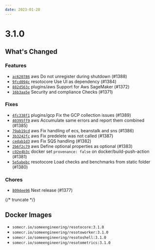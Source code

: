 ```yaml
---
date: 2023-01-28
---
```


# 3.1.0

## What's Changed

### Features

- [`ac620786`](https://github.com/someengineering/resoto/commit/ac620786) <span class="badge badge--secondary">aws</span> Do not unregister during shutdown (#1388)
- [`9fcd094c`](https://github.com/someengineering/resoto/commit/9fcd094c) <span class="badge badge--secondary">resotocore</span> Use UI as dependency (#1384)
- [`882d563c`](https://github.com/someengineering/resoto/commit/882d563c) <span class="badge badge--secondary">plugins/aws</span> Support for Aws SageMaker (#1372)
- [`16b3aa5e`](https://github.com/someengineering/resoto/commit/16b3aa5e) Security and compliance Checks (#1371)

### Fixes

- [`4fc338f1`](https://github.com/someengineering/resoto/commit/4fc338f1) <span class="badge badge--secondary">plugins/gcp</span> Fix the GCP collection issues (#1389)
- [`40395ff9`](https://github.com/someengineering/resoto/commit/40395ff9) <span class="badge badge--secondary">aws</span> Accumulate same errors and report them combined (#1385)
- [`79ab19cd`](https://github.com/someengineering/resoto/commit/79ab19cd) <span class="badge badge--secondary">aws</span> Fix handling of ecs, beanstalk and sns (#1386)
- [`3b3242fc`](https://github.com/someengineering/resoto/commit/3b3242fc) <span class="badge badge--secondary">aws</span> Fix predelete was not called (#1387)
- [`cedab1d3`](https://github.com/someengineering/resoto/commit/cedab1d3) <span class="badge badge--secondary">aws</span> Fix SQS handling (#1382)
- [`2b6f2c79`](https://github.com/someengineering/resoto/commit/2b6f2c79) <span class="badge badge--secondary">aws</span> Define optional properties as optional (#1383)
- [`c02e4b3c`](https://github.com/someengineering/resoto/commit/c02e4b3c) <span class="badge badge--secondary">docker</span> set `provenance: false` on docker/build-push-action (#1381)
- [`5e5abebc`](https://github.com/someengineering/resoto/commit/5e5abebc) <span class="badge badge--secondary">resotocore</span> Load checks and benchmarks from static folder (#1380)

### Chores

- [`8094ee96`](https://github.com/someengineering/resoto/commit/8094ee96) Next release (#1377)

{/* truncate */}

## Docker Images

- `somecr.io/someengineering/resotocore:3.1.0`
- `somecr.io/someengineering/resotoworker:3.1.0`
- `somecr.io/someengineering/resotoshell:3.1.0`
- `somecr.io/someengineering/resotometrics:3.1.0`
